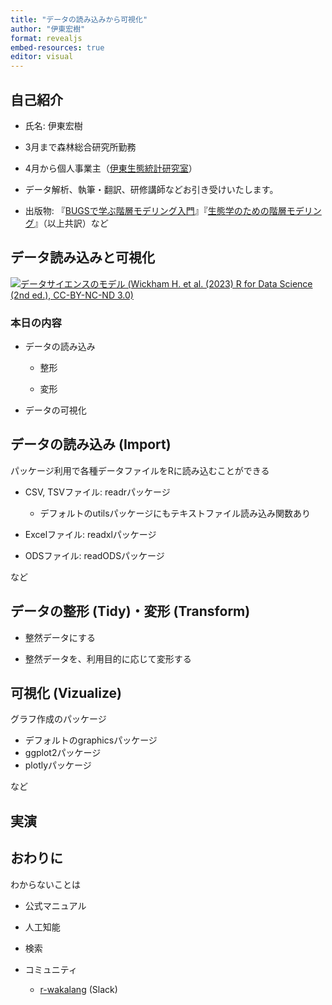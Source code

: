 ```yaml
---
title: "データの読み込みから可視化"
author: "伊東宏樹"
format: revealjs
embed-resources: true
editor: visual
---
```


## 自己紹介

-   氏名: 伊東宏樹

-   3月まで森林総合研究所勤務

-   4月から個人事業主（[伊東生態統計研究室](https://ito4303.sakura.ne.jp/)）

-   データ解析、執筆・翻訳、研修講師などお引き受けいたします。

-   出版物: 『[BUGSで学ぶ階層モデリング入門](https://www.kyoritsu-pub.co.jp/book/b10003729.html)』『[生態学のための階層モデリング](https://www.kyoritsu-pub.co.jp/book/b10003301.html)』（以上共訳）など

## データ読み込みと可視化

[![データサイエンスのモデル (Wickham H. et al. (2023) R for Data Science (2nd ed.), CC-BY-NC-ND 3.0)](images/base.png)](https://r4ds.hadley.nz/intro#fig-ds-diagram)

### 本日の内容

-   データの読み込み

    -   整形

    -   変形

-   データの可視化

## データの読み込み (Import)

パッケージ利用で各種データファイルをRに読み込むことができる

-   CSV, TSVファイル: readrパッケージ

    -   デフォルトのutilsパッケージにもテキストファイル読み込み関数あり

-   Excelファイル: readxlパッケージ

-   ODSファイル: readODSパッケージ

など

## データの整形 (Tidy)・変形 (Transform)

-   整然データにする

-   整然データを、利用目的に応じて変形する

## 可視化 (Vizualize)

グラフ作成のパッケージ

-   デフォルトのgraphicsパッケージ
-   ggplot2パッケージ
-   plotlyパッケージ

など

## 実演

## おわりに

わからないことは

-   公式マニュアル

-   人工知能

-   検索

-   コミュニティ

    -   [r-wakalang](https://r-wakalang.slack.com/) (Slack)
